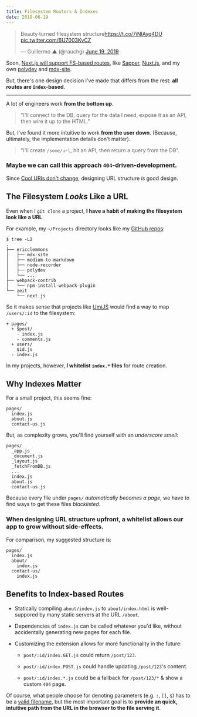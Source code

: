 ```yaml
---
title: Filesystem Routers & Indexes
date: 2019-06-19
---
```


<blockquote className="twitter-tweet"><p lang="en" dir="ltr">Beauty turned filesystem structure<a href="https://t.co/7iNIAyq4DU">https://t.co/7iNIAyq4DU</a> <a href="https://t.co/6U7003KvCZ">pic.twitter.com/6U7003KvCZ</a></p>&mdash; Guillermo ▲ (@rauchg) <a href="https://twitter.com/rauchg/status/1141158790580133888?ref_src=twsrc%5Etfw">June 19, 2019</a></blockquote> <script async src="https://platform.twitter.com/widgets.js" charSet="utf-8"></script>

Soon, [Next.js will support FS-based routes](https://github.com/zeit/next.js), like
[Sapper](https://sapper.svelte.dev/docs#Pages),
[Nuxt.js](https://nuxtjs.org/guide/routing#dynamic-routes),
and my own [polydev](https://github.com/ericclemmons/polydev/#defining-routes)
and [mdx-site](https://github.com/ericclemmons/mdx-site/#authoring).

But, there's one design decision I've made that differs from the rest:
**all routes are `index`-based**.

---

A lot of engineers work **from the bottom up**.

> "I'll connect to the DB, query for the data I need, expose it as an API, then wire it up to the HTML."

But, I've found it more intuitive to work **from the user down**.
(Because, ultimately, the implementation details don't matter).

> "I'll create `/some/url`, hit an API, then return a query from the DB".

### Maybe we can call this approach **`404`-driven-development**.

Since [Cool URIs don't change](https://www.w3.org/Provider/Style/URI),
designing URL structure _is_ good design.

## The Filesystem _Looks_ Like a URL

Even when I `git clone` a project, **I have a habit of making the filesystem look like a URL**.

For example, my `~/Projects` directory looks like my [GitHub repos](https://github.com/ericclemmons?tab=repositories&type=source):

```shell
$ tree -L2
.
├── ericclemmons
│   ├── mdx-site
│   ├── medium-to-markdown
│   ├── node-recorder
│   ├── polydev
│   └── ...
├── webpack-contrib
│   └── npm-install-webpack-plugin
└── zeit
    └── next.js
```

So it makes sense that projects like [UmiJS](https://umijs.org/guide/router.html#conventional-routing)
would find a way to map `/users/:id` to the filesystem:

```
+ pages/
  + $post/
    - index.js
    - comments.js
  + users/
    $id.js
  - index.js
```

In my projects, however, **I whitelist `index.*` files** for route creation.

## Why Indexes Matter

For a small project, this seems fine:

```
pages/
  index.js
  about.js
  contact-us.js
```

But, as complexity grows, you'll find yourself with an _underscore smell_:

```
pages/
  _app.js
  _document.js
  _layout.js
  _fetchFromDB.js
  ...
  index.js
  about.js
  contact-us.js
```

Because every file under `pages/` _automatically becomes a page_,
we have to find ways to get these files _blacklisted_.

### When designing URL structure upfront, a whitelist allows our app to grow without side-effects.

For comparison, my suggested structure is:

```
pages/
  index.js
  about/
    index.js
  contact-us/
    index.js
```

## Benefits to Index-based Routes

- Statically compiling `about/index.js` to `about/index.html` is well-suppored by many static servers at the URL `/about`.

- Dependencies of `index.js` can be called whatever you'd like, without accidentally generating new pages for each file.

- Customizing the extension allows for more functionality in the future:

  - `post/:id/index.GET.js` could return `/post/123`.

  - `post/:id/index.POST.js` could handle updating `/post/123`'s content.

  - `post/:id/index.*.js` could be a fallback for `/post/123/*` & show a custom `404` page.

Of course, what people choose for denoting parameters (e.g. `:`, `[]`, `$`)
has to be a [valid filename](https://en.wikipedia.org/wiki/Filename#Reserved_characters_and_words),
but the most important goal is to **provide an quick, intuitive path from the URL in the browser to the file serving it**.
